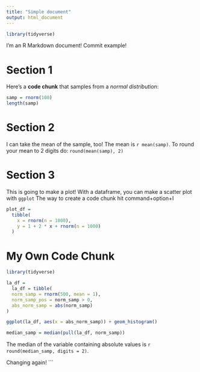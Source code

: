 ```yaml
---
title: "Simple document"
output: html_document
---
```


```r
library(tidyverse)
```

I'm an R Markdown document! Commit example!

# Section 1

Here's a **code chunk** that samples from 
a _normal distribution_:

```r
samp = rnorm(100)
length(samp)
```

# Section 2

I can take the mean of the sample, too!
The mean is `r mean(samp)`.
To round your mean to 2 digits do:
`round(mean(samp), 2)`

# Section 3

This is going to make a plot! With a dataframe, you can make a scatter plot with `ggplot`
The way to create a code chunk hit command+option+I
```r
plot_df =
  tibble(
    x = rnorm(n = 1000),
    y = 1 + 2 * x + rnorm(n = 1000)
  )
```

# My Own Code Chunk
```r
library(tidyverse)

la_df = 
  la_df = tibble(
  norm_samp = rnorm(500, mean = 1),
  norm_samp_pos = norm_samp > 0,
  abs_norm_samp = abs(norm_samp)
)

ggplot(la_df, aes(x = abs_norm_samp)) + geom_histogram()

median_samp = median(pull(la_df, norm_samp))
```

The median of the variable containing absolute values is 
`r round(median_samp, digits = 2)`.

Changing again!
```



